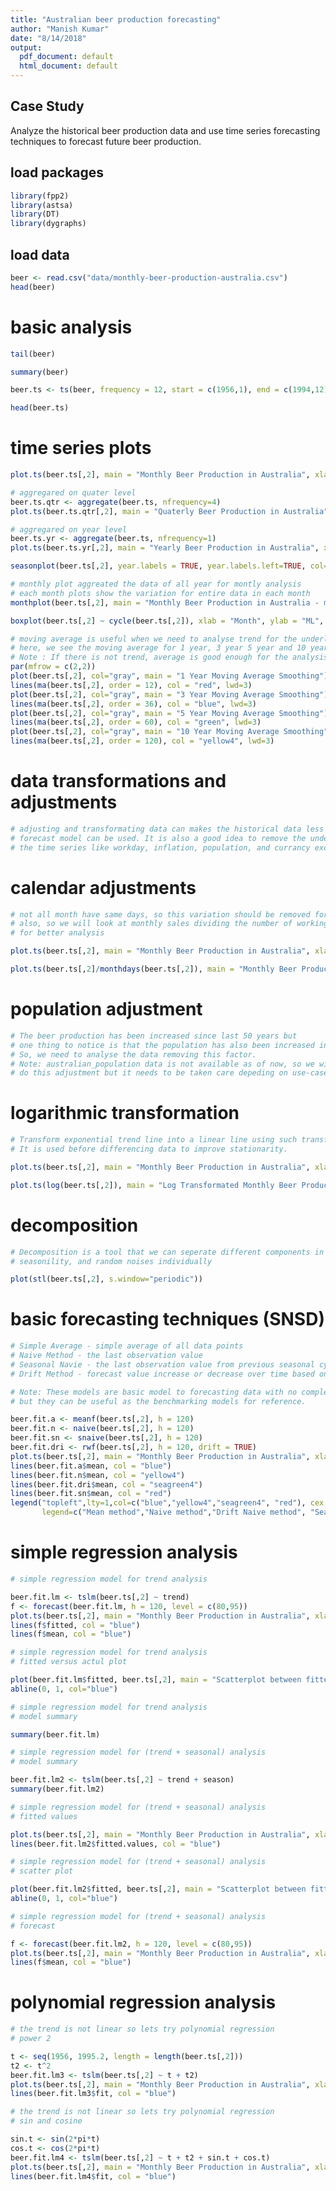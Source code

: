 ```yaml
---
title: "Australian beer production forecasting"
author: "Manish Kumar"
date: "8/14/2018"
output:
  pdf_document: default
  html_document: default
---
```


## Case Study

Analyze the historical beer production data and use time series forecasting techniques to forecast future beer production.

## load packages
```r
library(fpp2)  
library(astsa)  
library(DT)  
library(dygraphs)  
```

## load data
```r
beer <- read.csv("data/monthly-beer-production-australia.csv")  
head(beer)
```
# basic analysis
```r
tail(beer)
```
```r
summary(beer)
```
```r
beer.ts <- ts(beer, frequency = 12, start = c(1956,1), end = c(1994,12))
```

```r
head(beer.ts)
```
# time series plots
```r
plot.ts(beer.ts[,2], main = "Monthly Beer Production in Australia", xlab = "Year", ylab = "ML")
```

```r
# aggregared on quater level
beer.ts.qtr <- aggregate(beer.ts, nfrequency=4)
plot.ts(beer.ts.qtr[,2], main = "Quaterly Beer Production in Australia", xlab = "Year", ylab = "ML")
```

``` r
# aggregared on year level
beer.ts.yr <- aggregate(beer.ts, nfrequency=1)
plot.ts(beer.ts.yr[,2], main = "Yearly Beer Production in Australia", xlab = "Year", ylab = "ML")
```
```r
seasonplot(beer.ts[,2], year.labels = TRUE, year.labels.left=TRUE, col=1:40, pch=19, main = "Monthly Beer Production in Australia - seasonplot", xlab = "Month", ylab = "ML")
```

```r
# monthly plot aggreated the data of all year for montly analysis
# each month plots show the variation for entire data in each month
monthplot(beer.ts[,2], main = "Monthly Beer Production in Australia - monthplot", xlab = "Month", ylab = "ML")
```
```r
boxplot(beer.ts[,2] ~ cycle(beer.ts[,2]), xlab = "Month", ylab = "ML", main = "Monthly Beer Production in Australia - Boxplot")
```
```r
# moving average is useful when we need to analyse trend for the underlying data
# here, we see the moving average for 1 year, 3 year 5 year and 10 year
# Note : If there is not trend, average is good enough for the analysis
par(mfrow = c(2,2))
plot(beer.ts[,2], col="gray", main = "1 Year Moving Average Smoothing")
lines(ma(beer.ts[,2], order = 12), col = "red", lwd=3)
plot(beer.ts[,2], col="gray", main = "3 Year Moving Average Smoothing")
lines(ma(beer.ts[,2], order = 36), col = "blue", lwd=3)
plot(beer.ts[,2], col="gray", main = "5 Year Moving Average Smoothing")
lines(ma(beer.ts[,2], order = 60), col = "green", lwd=3)
plot(beer.ts[,2], col="gray", main = "10 Year Moving Average Smoothing")
lines(ma(beer.ts[,2], order = 120), col = "yellow4", lwd=3)
```

# data transformations and adjustments
```r
# adjusting and transformating data can makes the historical data less complex so a simpler
# forecast model can be used. It is also a good idea to remove the underline factors affected 
# the time series like workday, inflation, population, and currancy exchange rate etc.
```

# calendar adjustments
```r
# not all month have same days, so this variation should be removed for analysis, 
# also, so we will look at monthly sales dividing the number of working days in a month
# for better analysis
```

```r
plot.ts(beer.ts[,2], main = "Monthly Beer Production in Australia", xlab = "Year", ylab = "ML")
```

```r
plot.ts(beer.ts[,2]/monthdays(beer.ts[,2]), main = "Monthly Beer Production in Australia - Adjusted By Calendar Days", xlab = "Year", ylab = "ML")
```

# population adjustment
```r
# The beer production has been increased since last 50 years but
# one thing to notice is that the population has also been increased in these year.
# So, we need to analyse the data removing this factor.
# Note: australian_population data is not available as of now, so we will not
# do this adjustment but it needs to be taken care depeding on use-case.
```

# logarithmic transformation
```r
# Transform exponential trend line into a linear line using such transformations.
# It is used before differencing data to improve stationarity.
```

```r
plot.ts(beer.ts[,2], main = "Monthly Beer Production in Australia", xlab = "Year", ylab = "ML")
```

```r
plot.ts(log(beer.ts[,2]), main = "Log Transformated Monthly Beer Production in Australia", xlab = "Year", ylab = "ML")
```

# decomposition
```r
# Decomposition is a tool that we can seperate different components in a time series data so we can see trend, 
# seasonility, and random noises individually
```

```r
plot(stl(beer.ts[,2], s.window="periodic"))
```


# basic forecasting techniques (SNSD)
```r
# Simple Average - simple average of all data points
# Naive Method - the last observation value
# Seasonal Navie - the last observation value from previous seasonal cycle
# Drift Method - forecast value increase or decrease over time based on average change in historical data

# Note: These models are basic model to forecasting data with no complex trends or seasonal behaviour
# but they can be useful as the benchmarking models for reference.

beer.fit.a <- meanf(beer.ts[,2], h = 120)
beer.fit.n <- naive(beer.ts[,2], h = 120)
beer.fit.sn <- snaive(beer.ts[,2], h = 120)
beer.fit.dri <- rwf(beer.ts[,2], h = 120, drift = TRUE)
plot.ts(beer.ts[,2], main = "Monthly Beer Production in Australia", xlab = "Year", ylab = "ML", xlim = c(1954, 2004))
lines(beer.fit.a$mean, col = "blue")
lines(beer.fit.n$mean, col = "yellow4")
lines(beer.fit.dri$mean, col = "seagreen4")
lines(beer.fit.sn$mean, col = "red")
legend("topleft",lty=1,col=c("blue","yellow4","seagreen4", "red"), cex = 0.75,
       legend=c("Mean method","Naive method","Drift Naive method", "Seasonal naive method"))
```

# simple regression analysis
```r
# simple regression model for trend analysis

beer.fit.lm <- tslm(beer.ts[,2] ~ trend)
f <- forecast(beer.fit.lm, h = 120, level = c(80,95))
plot.ts(beer.ts[,2], main = "Monthly Beer Production in Australia", xlab = "Year", ylab = "ML", xlim = c(1954,2004))
lines(f$fitted, col = "blue")
lines(f$mean, col = "blue")
```
```r
# simple regression model for trend analysis
# fitted versus actul plot

plot(beer.fit.lm$fitted, beer.ts[,2], main = "Scatterplot between fitted & actual values", xlab = "Fitted Value", ylab = "Actual")
abline(0, 1, col="blue")
```


```r
# simple regression model for trend analysis
# model summary

summary(beer.fit.lm)
```

```r
# simple regression model for (trend + seasonal) analysis
# model summary

beer.fit.lm2 <- tslm(beer.ts[,2] ~ trend + season)
summary(beer.fit.lm2)
```

```r
# simple regression model for (trend + seasonal) analysis
# fitted values

plot.ts(beer.ts[,2], main = "Monthly Beer Production in Australia", xlab = "Year", ylab = "ML")
lines(beer.fit.lm2$fitted.values, col = "blue")
```
```r
# simple regression model for (trend + seasonal) analysis
# scatter plot

plot(beer.fit.lm2$fitted, beer.ts[,2], main = "Scatterplot between fitted & actual values", xlab = "Fitted Value", ylab = "Actual")
abline(0, 1, col="blue")
```

```r
# simple regression model for (trend + seasonal) analysis
# forecast

f <- forecast(beer.fit.lm2, h = 120, level = c(80,95))
plot.ts(beer.ts[,2], main = "Monthly Beer Production in Australia", xlab = "Year", ylab = "ML", xlim = c(1954,2004))
lines(f$mean, col = "blue")
```

# polynomial regression analysis
```r
# the trend is not linear so lets try polynomial regression
# power 2

t <- seq(1956, 1995.2, length = length(beer.ts[,2]))
t2 <- t^2
beer.fit.lm3 <- tslm(beer.ts[,2] ~ t + t2)
plot.ts(beer.ts[,2], main = "Monthly Beer Production in Australia", xlab = "Year", ylab = "ML")
lines(beer.fit.lm3$fit, col = "blue")
```
```r
# the trend is not linear so lets try polynomial regression
# sin and cosine

sin.t <- sin(2*pi*t)
cos.t <- cos(2*pi*t)
beer.fit.lm4 <- tslm(beer.ts[,2] ~ t + t2 + sin.t + cos.t)
plot.ts(beer.ts[,2], main = "Monthly Beer Production in Australia", xlab = "Year", ylab = "ML")
lines(beer.fit.lm4$fit, col = "blue")
```



























